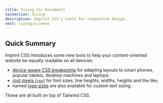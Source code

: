 ```yaml
---
title: Sizing For Documents
navSection: Sizing
description: Imprint CSS's tools for responsive design.
next: sizing/screens
---
```



## Quick Summary

Imprint CSS introduces some new tools to help your content-oriented website be equally readable on all devices:

* [device-aware CSS breakpoints](/sizing/screens) for adapting layouts to smart phones, popular tablets, desktop machines and laptops;
* [root pixels (`rpx`)](/sizing/root-pixels) for font sizes, line heights, widths, heights and the like;
* named [type sizes](/sizing/type-sizes) are also available for custom text sizing.

These are all built on top of Tailwind CSS.

